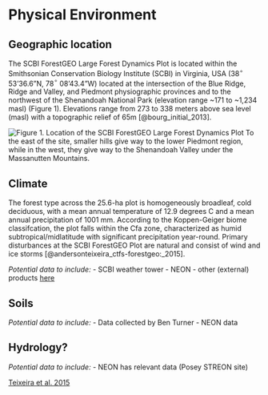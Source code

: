 # Physical Environment

## Geographic location
The SCBI ForestGEO Large Forest Dynamics Plot is located within the Smithsonian Conservation Biology Institute (SCBI) in Virginia, USA (38$^\circ$ 53'36.6"N, 78$^\circ$ 08'43.4"W) located at the intersection of the Blue Ridge, Ridge and Valley, and Piedmont physiographic provinces and to the northwest of the Shenandoah National Park (elevation range ~171 to ~1,234 masl) (Figure 1). Elevations range from 273 to 338 meters above sea level (masl) with a topographic relief of 65m [@bourg_initial_2013]. 

![Figure 1. Location of the SCBI ForestGEO Large Forest Dynamics Plot ](maps_figures_tables/ch_2_maps/plot_location.jpg)
 To the east of the site, smaller hills give way to the lower Piedmont region, while in the west, they give way to the Shenandoah Valley under the Massanutten Mountains.


## Climate
The forest type across the 25.6-ha plot is homogeneously broadleaf, cold deciduous, with a mean annual temperature of 12.9 degrees C and a mean annual precipitation of 1001 mm. According to the Koppen-Geiger biome classifcation, the plot falls within the Cfa zone, characterized as humid subtropical/midlatitude with significant precipitation year-round. Primary disturbances at the SCBI ForestGEO Plot are natural and consist of wind and ice storms [@andersonteixeira_ctfs-forestgeo:_2015].

*Potential data to include:*
- SCBI weather tower
- NEON
- other (external) products [here](https://github.com/forestgeo/Climate/tree/master/Met_Station_Data/SCBI)

## Soils
*Potential data to include:*
- Data collected by Ben Turner
- NEON data

## Hydrology?
*Potential data to include:*
- NEON has relevant data (Posey STREON site)

[Teixeira et al. 2015](https://onlinelibrary.wiley.com/doi/epdf/10.1111/gcb.12712)